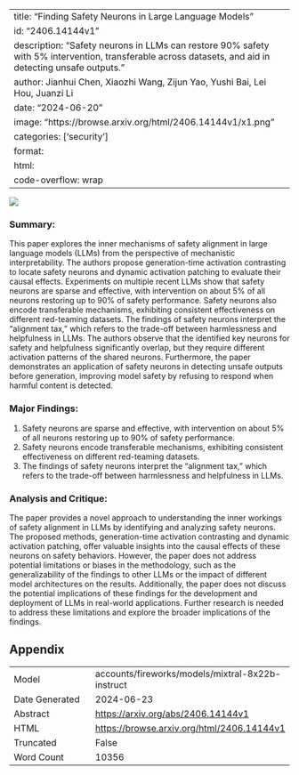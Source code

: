 
---
title: "Finding Safety Neurons in Large Language Models"
id: "2406.14144v1"
description: "Safety neurons in LLMs can restore 90% safety with 5% intervention, transferable across datasets, and aid in detecting unsafe outputs."
author: Jianhui Chen, Xiaozhi Wang, Zijun Yao, Yushi Bai, Lei Hou, Juanzi Li
date: "2024-06-20"
image: "https://browse.arxiv.org/html/2406.14144v1/x1.png"
categories: ['security']
format:
  html:
    code-overflow: wrap
---

![](https://browse.arxiv.org/html/2406.14144v1/x1.png)

### Summary:

This paper explores the inner mechanisms of safety alignment in large language models (LLMs) from the perspective of mechanistic interpretability. The authors propose generation-time activation contrasting to locate safety neurons and dynamic activation patching to evaluate their causal effects. Experiments on multiple recent LLMs show that safety neurons are sparse and effective, with intervention on about 5% of all neurons restoring up to 90% of safety performance. Safety neurons also encode transferable mechanisms, exhibiting consistent effectiveness on different red-teaming datasets. The findings of safety neurons interpret the "alignment tax," which refers to the trade-off between harmlessness and helpfulness in LLMs. The authors observe that the identified key neurons for safety and helpfulness significantly overlap, but they require different activation patterns of the shared neurons. Furthermore, the paper demonstrates an application of safety neurons in detecting unsafe outputs before generation, improving model safety by refusing to respond when harmful content is detected.

### Major Findings:

1. Safety neurons are sparse and effective, with intervention on about 5% of all neurons restoring up to 90% of safety performance.
2. Safety neurons encode transferable mechanisms, exhibiting consistent effectiveness on different red-teaming datasets.
3. The findings of safety neurons interpret the "alignment tax," which refers to the trade-off between harmlessness and helpfulness in LLMs.

### Analysis and Critique:

The paper provides a novel approach to understanding the inner workings of safety alignment in LLMs by identifying and analyzing safety neurons. The proposed methods, generation-time activation contrasting and dynamic activation patching, offer valuable insights into the causal effects of these neurons on safety behaviors. However, the paper does not address potential limitations or biases in the methodology, such as the generalizability of the findings to other LLMs or the impact of different model architectures on the results. Additionally, the paper does not discuss the potential implications of these findings for the development and deployment of LLMs in real-world applications. Further research is needed to address these limitations and explore the broader implications of the findings.

## Appendix

|          |          |
|----------|----------|
| Model     | accounts/fireworks/models/mixtral-8x22b-instruct       |
| Date Generated     | 2024-06-23       |
| Abstract | [https://arxiv.org/abs/2406.14144v1](https://arxiv.org/abs/2406.14144v1)        |
| HTML     | [https://browse.arxiv.org/html/2406.14144v1](https://browse.arxiv.org/html/2406.14144v1)       |
| Truncated       | False       |
| Word Count       | 10356       |
